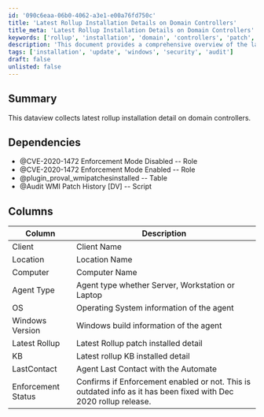 ```yaml
---
id: '090c6eaa-06b0-4062-a3e1-e00a76fd750c'
title: 'Latest Rollup Installation Details on Domain Controllers'
title_meta: 'Latest Rollup Installation Details on Domain Controllers'
keywords: ['rollup', 'installation', 'domain', 'controllers', 'patch', 'audit']
description: 'This document provides a comprehensive overview of the latest rollup installation details on domain controllers, including dependencies, columns of data collected, and the significance of the information gathered.'
tags: ['installation', 'update', 'windows', 'security', 'audit']
draft: false
unlisted: false
---
```

## Summary

This dataview collects latest rollup installation detail on domain controllers.

## Dependencies

- @CVE-2020-1472 Enforcement Mode Disabled -- Role
- @CVE-2020-1472 Enforcement Mode Enabled -- Role
- @plugin_proval_wmipatchesinstalled -- Table
- @Audit WMI Patch History [DV] -- Script

## Columns

| Column            | Description                                             |
|-------------------|---------------------------------------------------------|
| Client            | Client Name                                            |
| Location          | Location Name                                          |
| Computer          | Computer Name                                          |
| Agent Type        | Agent type whether Server, Workstation or Laptop       |
| OS                | Operating System information of the agent              |
| Windows Version    | Windows build information of the agent                 |
| Latest Rollup     | Latest Rollup patch installed detail                   |
| KB                | Latest rollup KB installed detail                      |
| LastContact       | Agent Last Contact with the Automate                   |
| Enforcement Status | Confirms if Enforcement enabled or not. This is outdated info as it has been fixed with Dec 2020 rollup release. |












